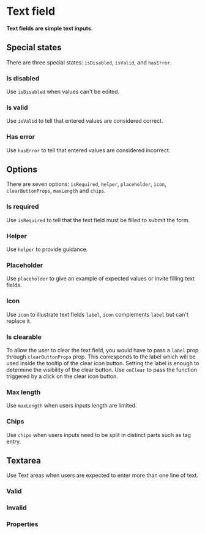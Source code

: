 # Text field

**Text fields are simple text inputs.**

<DemoBlock demo="default" withThemeSwitcher />

## Special states

There are three special states: `isDisabled`, `isValid`, and `hasError`.

### Is disabled

Use `isDisabled` when values can't be edited.

<DemoBlock demo="disabled" withThemeSwitcher />

### Is valid

Use `isValid` to tell that entered values are considered correct.

<DemoBlock demo="valid" withThemeSwitcher />

### Has error

Use `hasError` to tell that entered values are considered incorrect.

<DemoBlock demo="invalid" withThemeSwitcher />

## Options

There are seven options: `isRequired`, `helper`, `placeholder`, `icon`, `clearButtonProps`, `maxLength` and `chips`.

### Is required

Use `isRequired` to tell that the text field must be filled to submit the form.

<DemoBlock demo="required" withThemeSwitcher />

### Helper

Use `helper` to provide guidance.

<DemoBlock demo="helper" withThemeSwitcher />

### Placeholder

Use `placeholder` to give an example of expected values or invite filling text fields.

<DemoBlock demo="placeholder" withThemeSwitcher />

### Icon

Use `icon` to illustrate text fields `label`, `icon` complements `label` but can't replace it.

<DemoBlock demo="icon" withThemeSwitcher />

### Is clearable

To allow the user to clear the text field, you would have to pass a `label` prop through `clearButtonProps` prop. This corresponds to the label which will be used inside the tooltip of the clear icon button. Setting the label is enough to determine the visibility of the clear button. Use `onClear` to pass the function triggered by a click on the clear icon button.

<DemoBlock demo="clearable" withThemeSwitcher />

### Max length

Use `maxLength` when users inputs length are limited.

<DemoBlock demo="character-counter" withThemeSwitcher />

### Chips

Use `chips` when users inputs need to be split in distinct parts such as tag entry.

<DemoBlock demo="with-chips" withThemeSwitcher />

## Textarea

Use Text areas when users are expected to enter more than one line of text.

<DemoBlock demo="text-area" withThemeSwitcher />

### Valid

<DemoBlock demo="text-area-valid" withThemeSwitcher />

### Invalid

<DemoBlock demo="text-area-invalid" withThemeSwitcher />

### Properties

<PropTable component="TextField" />
